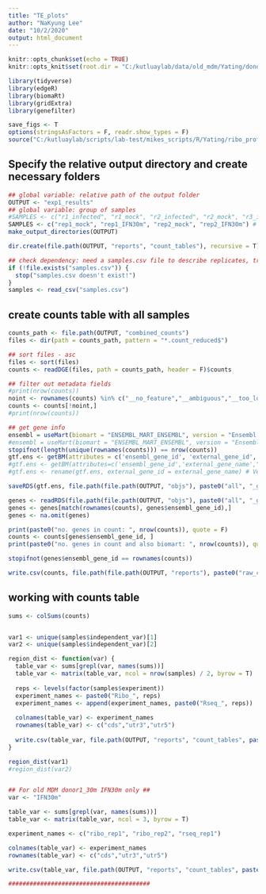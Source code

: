 ---
title: "TE_plots"
author: "NaKyung Lee"
date: "10/2/2020"
output: html_document
---

```{r setup, include=FALSE}
knitr::opts_chunk$set(echo = TRUE)
knitr::opts_knit$set(root.dir = "C:/kutluaylab/data/old_mdm/Yating/donor1_30m")

library(tidyverse)
library(edgeR)
library(biomaRt)
library(gridExtra)
library(genefilter)

save_figs <- T
options(stringsAsFactors = F, readr.show_types = F)
source("C:/kutluaylab/scripts/lab-test/mikes_scripts/R/Yating/ribo_profiling_functions_mike.R")
```

## Specify the relative output directory and create necessary folders
```{r}
## global variable: relative path of the output folder 
OUTPUT <- "exp1_results"
## global variable: group of samples 
#SAMPLES <- c("r1_infected", "r1_mock", "r2_infected", "r2_mock", "r3_infected", "r3_mock")
SAMPLES <- c("rep1_mock", "rep1_IFN30m", "rep2_mock", "rep2_IFN30m") # this variable is not being used
make_output_directories(OUTPUT)

dir.create(file.path(OUTPUT, "reports", "count_tables"), recursive = T)

## check dependency: need a samples.csv file to describe replicates, treatments, etc for each sample in the current root dir
if (!file.exists("samples.csv")) {
  stop("samples.csv doesn't exist!")
}
samples <- read_csv("samples.csv")
```


## create counts table with all samples
```{r}
counts_path <- file.path(OUTPUT, "combined_counts")
files <- dir(path = counts_path, pattern = "*.count_reduced$")

## sort files - asc
files <- sort(files)
counts <- readDGE(files, path = counts_path, header = F)$counts

## filter out metadata fields
#print(nrow(counts))
noint <- rownames(counts) %in% c("__no_feature","__ambiguous","__too_low_aQual","__not_aligned","__alignment_not_unique")
counts <- counts[!noint,]
#print(nrow(counts))

## get gene info
ensembl = useMart(biomart = "ENSEMBL_MART_ENSEMBL", version = "Ensembl Genes 75", dataset = "hsapiens_gene_ensembl", host = "http://feb2014.archive.ensembl.org") # human
#ensembl = useMart(biomart = "ENSEMBL_MART_ENSEMBL", version = "Ensembl Genes 90", dataset = "csabaeus_gene_ensembl", host = "http://aug2017.archive.ensembl.org") # Vero
stopifnot(length(unique(rownames(counts))) == nrow(counts))
gtf.ens <- getBM(attributes = c('ensembl_gene_id', 'external_gene_id', "gene_biotype"),filters = 'ensembl_gene_id', values = rownames(counts), mart = ensembl) # human
#gtf.ens <- getBM(attributes=c('ensembl_gene_id','external_gene_name',"gene_biotype"),filters = 'ensembl_gene_id', values = rownames(counts), mart = ensembl) # Vero
#gtf.ens <- rename(gtf.ens, external_gene_id = external_gene_name) # Vero

saveRDS(gtf.ens, file.path(file.path(OUTPUT, "objs"), paste0("all", "_genes.rds")))

genes <- readRDS(file.path(file.path(OUTPUT, "objs"), paste0("all", "_genes.rds")))
genes <- genes[match(rownames(counts), genes$ensembl_gene_id),]
genes <- na.omit(genes)

print(paste0("no. genes in count: ", nrow(counts)), quote = F)
counts <- counts[genes$ensembl_gene_id, ]
print(paste0("no. genes in count and also biomart: ", nrow(counts)), quote = F)

stopifnot(genes$ensembl_gene_id == rownames(counts))

write.csv(counts, file.path(file.path(OUTPUT, "reports"), paste0("raw_counts_combined", ".csv")))

```


## working with counts table
```{r}

sums <- colSums(counts)


var1 <- unique(samples$independent_var)[1]
var2 <- unique(samples$independent_var)[2]

region_dist <- function(var) {
  table_var <- sums[grepl(var, names(sums))]
  table_var <- matrix(table_var, ncol = nrow(samples) / 2, byrow = T)
  
  reps <- levels(factor(samples$experiment))
  experiment_names <- paste0("Ribo_", reps)
  experiment_names <- append(experiment_names, paste0("Rseq_", reps))
  
  colnames(table_var) <- experiment_names
  rownames(table_var) <- c("cds","utr3","utr5")
  
  write.csv(table_var, file.path(OUTPUT, "reports", "count_tables", paste0("table_", var, ".csv")))
}

region_dist(var1)
#region_dist(var2)


## For old MDM donor1_30m IFN30m only ##
var <- "IFN30m"

table_var <- sums[grepl(var, names(sums))]
table_var <- matrix(table_var, ncol = 3, byrow = T)

experiment_names <- c("ribo_rep1", "ribo_rep2", "rseq_rep1")

colnames(table_var) <- experiment_names
rownames(table_var) <- c("cds","utr3","utr5")

write.csv(table_var, file.path(OUTPUT, "reports", "count_tables", paste0("table_", var, ".csv")))

########################################

```

